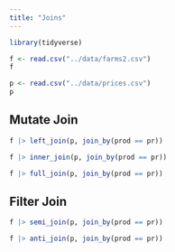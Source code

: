 ```yaml
---
title: "Joins"
---
```



```r
library(tidyverse)
```

```r
f <- read.csv("../data/farms2.csv")
f
```

```r
p <- read.csv("../data/prices.csv")
p
```

## Mutate Join
```r
f |> left_join(p, join_by(prod == pr))
```

```r
f |> inner_join(p, join_by(prod == pr))
```

```r
f |> full_join(p, join_by(prod == pr))
```

## Filter Join

```r
f |> semi_join(p, join_by(prod == pr))
```

```r
f |> anti_join(p, join_by(prod == pr))
```

